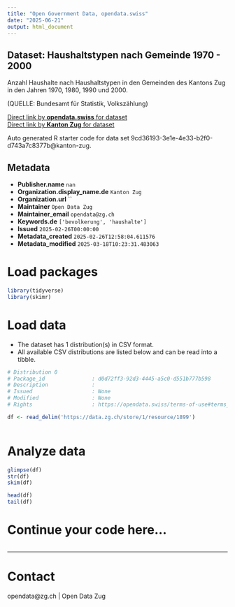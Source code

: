 ```yaml
---
title: "Open Government Data, opendata.swiss"
date: "2025-06-21"
output: html_document
---
```


## Dataset: Haushaltstypen nach Gemeinde 1970 - 2000

Anzahl Haushalte nach Haushaltstypen in den Gemeinden des Kantons Zug in den Jahren 1970, 1980, 1990 und 2000.


(QUELLE: Bundesamt für Statistik, Volkszählung)

[Direct link by **opendata.swiss** for dataset](https://opendata.swiss/de/dataset/haushaltstypen-nach-gemeinde-1970-2000)<br>
[Direct link by **Kanton Zug** for dataset]()

Auto generated R starter code for data set 9cd36193-3e1e-4e33-b2f0-d743a7c8377b@kanton-zug.

## Metadata

- **Publisher.name** `nan`
- **Organization.display_name.de** `Kanton Zug`
- **Organization.url** ``
- **Maintainer** `Open Data Zug`
- **Maintainer_email** `opendata@zg.ch`
- **Keywords.de** `['bevolkerung', 'haushalte']`
- **Issued** `2025-02-26T00:00:00`
- **Metadata_created** `2025-02-26T12:58:04.611576`
- **Metadata_modified** `2025-03-18T10:23:31.483063`


# Load packages

```r

library(tidyverse)
library(skimr)

```

# Load data

-   The dataset has 1 distribution(s) in CSV format.
-   All available CSV distributions are listed below and can be read into a tibble.

```r

# Distribution 0
# Package_id               : d0d72ff3-92d3-4445-a5c0-d551b777b598
# Description              : 
# Issued                   : None
# Modified                 : None
# Rights                   : https://opendata.swiss/terms-of-use#terms_by

df <- read_delim('https://data.zg.ch/store/1/resource/1899')



```

# Analyze data

```r

glimpse(df)
str(df)
skim(df)

head(df)
tail(df)

```

# Continue your code here...

```r

```

------------------------------------------------------------------------

# Contact

opendata@zg.ch | Open Data Zug

